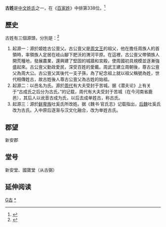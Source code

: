 {{姓氏
|姓氏=古
|拼音=Gǔ
|中国大陆=Gu
|台湾=華語：Ku<br />臺語：Kóo<br />客語：Gu
|香港=Koo/Ku
|澳门=Ku
|新加坡=
|马来西亚=Khoo/Koo/Koh/Ku
|越南=Cổ
|韩国=
|反切=
|同音字=
|堂号=
|郡望=[[新安郡|新安郡]]
}}

'''古姓'''是[[中文姓氏|中文姓氏]]之一，在《[[百家姓|百家姓]]》中排第338位。<ref>{{cite book |title=百家姓}}</ref>

==歷史==
古姓有三個源頭，分別是：<ref>{{cite book |editor=謝鈞祥 |title=中原寻根 |date=1994 |publisher=河南人民出版社 |location=鄭州}}</ref>
# 起源一：源於姬姓古公亶父。古公亶父是[[周文王|周文王]]的祖父，他在擔任周族人的首領時，率領族人定居在岐山腳下肥沃的渭河平原。在這裡，古公亶父帶領族人開荒種地，發展農業，還興建了堅固的城牆和宮殿，使周國初具規模並逐漸強盛起來。古公亶父勤政愛民，深受百姓的愛戴。周武王建立周朝後，尊古公亶父為周大公。古公亶父其後代一支子孫，為了紀念祖上就以祖父稱號為姓，世代相傳姓古，故古姓後人尊古公亶父為古姓的始祖。
# 起源二：以邑名为氏。源於[[周代|周代]]有大夫受封于苦城。据《潜夫论》上有关于“古成氏之后分为古氏。”的记载，周代有大夫受封于苦城（在今河南省鹿邑），其后人以讹音古成为氏，以后去成单姓古，称古氏。
# 起源三：源於[[鲜卑族|鲜卑族]]吐奚氏所改姓。据《魏书·官氏志》记载指出，[[后魏|后魏]]吐奚氏改为古氏。入中原后逐渐与汉文化融合，改为单姓古氏。

==郡望==
新安郡

==堂号==
新安堂、國寶堂（从古弼）

== 延伸阅读 ==
{{Wikisource further reading}}

{{台灣首一百個姓氏}}

[[Category:漢姓|G古]]
[[Category:古姓|*]]